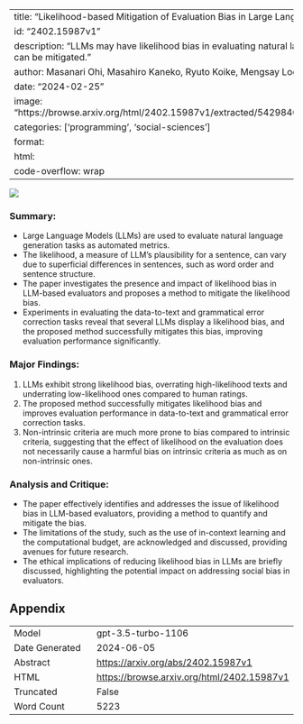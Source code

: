 
---
title: "Likelihood-based Mitigation of Evaluation Bias in Large Language Models"
id: "2402.15987v1"
description: "LLMs may have likelihood bias in evaluating natural language generation, but bias can be mitigated."
author: Masanari Ohi, Masahiro Kaneko, Ryuto Koike, Mengsay Loem, Naoaki Okazaki
date: "2024-02-25"
image: "https://browse.arxiv.org/html/2402.15987v1/extracted/5429840/bias_image_data2text_v2.png"
categories: ['programming', 'social-sciences']
format:
  html:
    code-overflow: wrap
---

![](https://browse.arxiv.org/html/2402.15987v1/extracted/5429840/bias_image_data2text_v2.png)

### Summary:
- Large Language Models (LLMs) are used to evaluate natural language generation tasks as automated metrics.
- The likelihood, a measure of LLM’s plausibility for a sentence, can vary due to superficial differences in sentences, such as word order and sentence structure.
- The paper investigates the presence and impact of likelihood bias in LLM-based evaluators and proposes a method to mitigate the likelihood bias.
- Experiments in evaluating the data-to-text and grammatical error correction tasks reveal that several LLMs display a likelihood bias, and the proposed method successfully mitigates this bias, improving evaluation performance significantly.

### Major Findings:
1. LLMs exhibit strong likelihood bias, overrating high-likelihood texts and underrating low-likelihood ones compared to human ratings.
2. The proposed method successfully mitigates likelihood bias and improves evaluation performance in data-to-text and grammatical error correction tasks.
3. Non-intrinsic criteria are much more prone to bias compared to intrinsic criteria, suggesting that the effect of likelihood on the evaluation does not necessarily cause a harmful bias on intrinsic criteria as much as on non-intrinsic ones.

### Analysis and Critique:
- The paper effectively identifies and addresses the issue of likelihood bias in LLM-based evaluators, providing a method to quantify and mitigate the bias.
- The limitations of the study, such as the use of in-context learning and the computational budget, are acknowledged and discussed, providing avenues for future research.
- The ethical implications of reducing likelihood bias in LLMs are briefly discussed, highlighting the potential impact on addressing social bias in evaluators.

## Appendix

|          |          |
|----------|----------|
| Model     | gpt-3.5-turbo-1106       |
| Date Generated     | 2024-06-05       |
| Abstract | [https://arxiv.org/abs/2402.15987v1](https://arxiv.org/abs/2402.15987v1)        |
| HTML     | [https://browse.arxiv.org/html/2402.15987v1](https://browse.arxiv.org/html/2402.15987v1)       |
| Truncated       | False       |
| Word Count       | 5223       |
